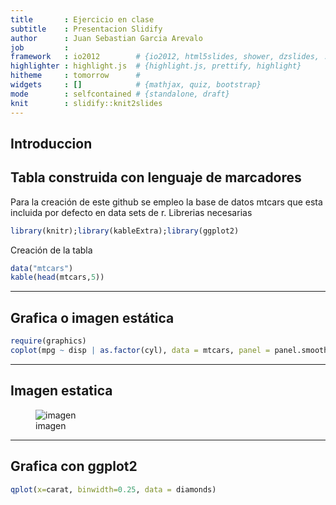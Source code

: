 ```yaml
---
title       : Ejercicio en clase 
subtitle    : Presentacion Slidify
author      : Juan Sebastian Garcia Arevalo
job         : 
framework   : io2012        # {io2012, html5slides, shower, dzslides, ...}
highlighter : highlight.js  # {highlight.js, prettify, highlight}
hitheme     : tomorrow      # 
widgets     : []            # {mathjax, quiz, bootstrap}
mode        : selfcontained # {standalone, draft}
knit        : slidify::knit2slides
---
```


## Introduccion 


## Tabla construida con lenguaje de marcadores 
Para la creación de este github se empleo la base de datos mtcars que esta incluida por defecto en data sets de r.
Librerias necesarias 

```r
library(knitr);library(kableExtra);library(ggplot2)
```

Creación de la tabla
```r
data("mtcars")
kable(head(mtcars,5))
```


---

## Grafica o imagen estática  
```r
require(graphics)
coplot(mpg ~ disp | as.factor(cyl), data = mtcars, panel = panel.smooth, rows = 1)
```


---

## Imagen estatica  
![imagen](http://www.eltiempo.com/contenido/multimedia/fotos/viajar/IMAGEN/IMAGEN-14665899-2.png)      

---

## Grafica con ggplot2

```r
qplot(x=carat, binwidth=0.25, data = diamonds)
```

